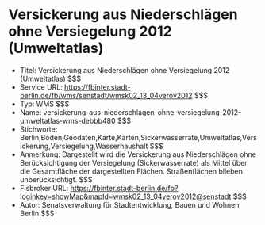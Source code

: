 # Versickerung aus Niederschlägen ohne Versiegelung 2012 (Umweltatlas)
- Titel: Versickerung aus Niederschlägen ohne Versiegelung 2012 (Umweltatlas) $$$
- Service URL: https://fbinter.stadt-berlin.de/fb/wms/senstadt/wmsk02_13_04verov2012 $$$
- Typ: WMS $$$
- Name: versickerung-aus-niederschlagen-ohne-versiegelung-2012-umweltatlas-wms-debbb480 $$$
- Stichworte: Berlin,Boden,Geodaten,Karte,Karten,Sickerwasserrate,Umweltatlas,Versickerung,Versiegelung,Wasserhaushalt $$$
- Anmerkung: Dargestellt wird die Versickerung aus Niederschlägen ohne Berücksichtigung der Versiegelung (Sickerwasserrate) als Mittel über die Gesamtfläche der dargestellten Flächen. Straßenflächen blieben unberücksichtigt. $$$
- Fisbroker URL: https://fbinter.stadt-berlin.de/fb?loginkey=showMap&mapId=wmsk02_13_04verov2012@senstadt $$$
- Autor: Senatsverwaltung für Stadtentwicklung, Bauen und Wohnen Berlin $$$
